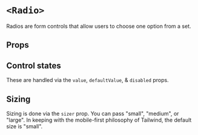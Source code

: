 

<Meta of={Stories} />

# `<Radio>`

Radios are form controls that allow users to choose one option from a set.

## Props

<ArgTypes of={Radio} sort="requiredFirst" />

## Control states

These are handled via the `value`, `defaultValue`, & `disabled` props.

<Canvas of={Stories.AllControlStates} sourceState="shown" />

## Sizing

Sizing is done via the `sizer` prop. You can pass "small", "medium", or "large".
In keeping with the mobile-first philosophy of Tailwind, the default size is
"small".

<Canvas of={Stories.AllSizes} sourceState="shown" />
